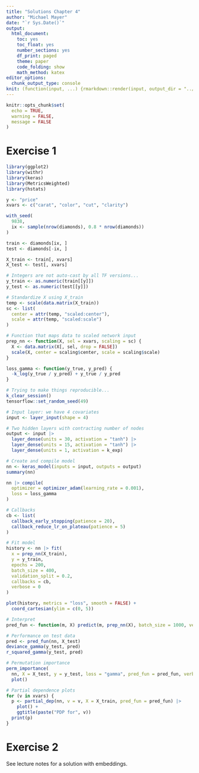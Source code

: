 ```yaml
---
title: "Solutions Chapter 4"
author: "Michael Mayer"
date: "`r Sys.Date()`"
output:
  html_document:
    toc: yes
    toc_float: yes
    number_sections: yes
    df_print: paged
    theme: paper
    code_folding: show
    math_method: katex
editor_options: 
  chunk_output_type: console
knit: (function(input, ...) {rmarkdown::render(input, output_dir = "../docs")})
---
```


```r
knitr::opts_chunk$set(
  echo = TRUE, 
  warning = FALSE, 
  message = FALSE
)
```

# Exercise 1

```r
library(ggplot2)
library(withr)
library(keras)
library(MetricsWeighted)
library(hstats)

y <- "price"
xvars <- c("carat", "color", "cut", "clarity")

with_seed(
  9838, 
  ix <- sample(nrow(diamonds), 0.8 * nrow(diamonds))
)

train <- diamonds[ix, ]
test <- diamonds[-ix, ]

X_train <- train[, xvars]
X_test <- test[, xvars]

# Integers are not auto-cast by all TF versions...
y_train <- as.numeric(train[[y]])
y_test <- as.numeric(test[[y]])

# Standardize X using X_train
temp <- scale(data.matrix(X_train))
sc <- list(
  center = attr(temp, "scaled:center"), 
  scale = attr(temp, "scaled:scale")
)

# Function that maps data to scaled network input
prep_nn <- function(X, sel = xvars, scaling = sc) {
  X <- data.matrix(X[, sel, drop = FALSE])
  scale(X, center = scaling$center, scale = scaling$scale)
}

loss_gamma <- function(y_true, y_pred) {
  -k_log(y_true / y_pred) + y_true / y_pred
}

# Trying to make things reproducible...
k_clear_session()
tensorflow::set_random_seed(49)

# Input layer: we have 4 covariates
input <- layer_input(shape = 4)

# Two hidden layers with contracting number of nodes
output <- input |> 
  layer_dense(units = 30, activation = "tanh") |> 
  layer_dense(units = 15, activation = "tanh") |>  
  layer_dense(units = 1, activation = k_exp)

# Create and compile model
nn <- keras_model(inputs = input, outputs = output)
summary(nn)

nn |> compile(
  optimizer = optimizer_adam(learning_rate = 0.001),
  loss = loss_gamma
)

# Callbacks
cb <- list(
  callback_early_stopping(patience = 20),
  callback_reduce_lr_on_plateau(patience = 5)
)

# Fit model
history <- nn |> fit(
  x = prep_nn(X_train),
  y = y_train,
  epochs = 200,
  batch_size = 400, 
  validation_split = 0.2,
  callbacks = cb,
  verbose = 0
)

plot(history, metrics = "loss", smooth = FALSE) +
  coord_cartesian(ylim = c(0, 5))

# Interpret
pred_fun <- function(m, X) predict(m, prep_nn(X), batch_size = 1000, verbose = 0)

# Performance on test data
pred <- pred_fun(nn, X_test)
deviance_gamma(y_test, pred)
r_squared_gamma(y_test, pred)

# Permutation importance
perm_importance(
  nn, X = X_test, y = y_test, loss = "gamma", pred_fun = pred_fun, verbose = FALSE) |> 
  plot()

# Partial dependence plots
for (v in xvars) {
  p <- partial_dep(nn, v = v, X = X_train, pred_fun = pred_fun) |> 
    plot() +
    ggtitle(paste("PDP for", v)) 
  print(p)
}
```

# Exercise 2

See lecture notes for a solution with embeddings.
